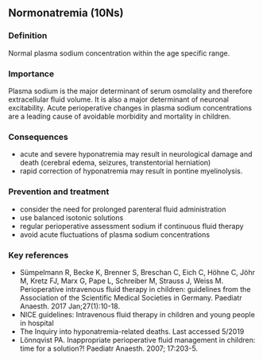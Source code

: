 ## Normonatremia (10Ns)

### Definition
Normal plasma sodium concentration within the age specific range.

### Importance
Plasma sodium is the major determinant of serum osmolality and therefore extracellular fluid volume. It is also a major determinant of neuronal excitability. Acute perioperative changes in plasma sodium concentrations are a leading cause of avoidable morbidity and mortality in children.

### Consequences
-   acute and severe hyponatremia may result in neurological damage and death (cerebral edema, seizures, transtentorial herniation)
-   rapid correction of hyponatremia may result in pontine myelinolysis.

### Prevention and treatment
-   consider the need for prolonged parenteral fluid administration
-   use balanced isotonic solutions
-   regular perioperative assessment sodium if continuous fluid therapy
-   avoid acute fluctuations of plasma sodium concentrations

### Key references
-   Sümpelmann R, Becke K, Brenner S, Breschan C, Eich C, Höhne C, Jöhr M, Kretz FJ, Marx G, Pape L, Schreiber M, Strauss J, Weiss M. Perioperative intravenous fluid therapy in children: guidelines from the Association of the Scientific Medical Societies in Germany. Paediatr Anaesth. 2017 Jan;27(1):10-18.
-   NICE guidelines: Intravenous fluid therapy in children and young people in hospital
-   The Inquiry into hyponatremia-related deaths. Last accessed 5/2019
-   Lönnqvist PA. Inappropriate perioperative fluid management in children: time for a solution?! Paediatr Anaesth. 2007; 17:203-5.

